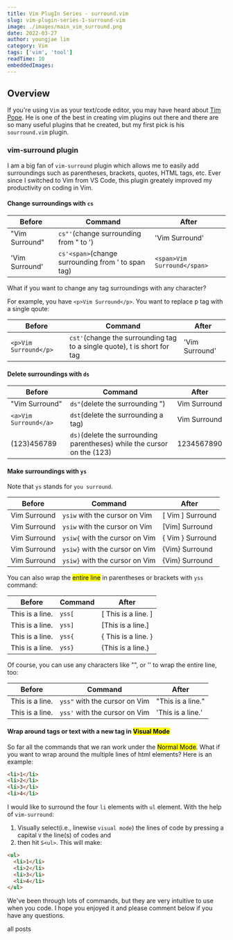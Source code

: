 ```yaml
---
title: Vim PlugIn Series - surround.vim
slug: vim-plugin-series-1-surround-vim
image: ./images/main_vim_surround.png
date: 2022-03-27
author: youngjae lim
category: Vim
tags: ['vim', 'tool']
readTime: 10
embeddedImages:
---
```



## Overview

If you're using `Vim` as your text/code editor, you may have heard about [Tim Pope](https://github.com/tpope). He is one of the best in creating vim plugins out there and there are so many useful plugins that he created, but my first pick is his `sourround.vim` plugin.

### vim-surround plugin

I am a big fan of `vim-surround` plugin which allows me to easily add surroundings such as parentheses, brackets, quotes, HTML tags, etc. Ever since I switched to Vim from VS Code, this plugin greately improved my productivity on coding in Vim.

#### Change surroundings with `cs`

| Before         | Command                                            | After                       |
| -------------- | -------------------------------------------------- | --------------------------- |
| "Vim Surround" | `cs"'`(change surrounding from " to ')             | 'Vim Surround'              |
| 'Vim Surround' | `cs'<span>`(change surrounding from ' to span tag) | `<span>Vim Surround</span>` |

What if you want to change any tag surroundings with any character?

For example, you have `<p>Vim Surround</p>`. You want to replace p tag with a single qoute:

| Before                | Command                                                                  | After          |
| --------------------- | ------------------------------------------------------------------------ | -------------- |
| `<p>Vim Surround</p>` | `cst'`(change the surrounding tag to a single quote), t is short for tag | 'Vim Surround' |

#### Delete surroundings with `ds`

| Before                | Command                                                                 | After        |
| --------------------- | ----------------------------------------------------------------------- | ------------ |
| "Vim Surround"        | `ds"`(delete the surrounding ")                                         | Vim Surround |
| `<a>Vim Surround</a>` | `dst`(delete the surrounding a tag)                                     | Vim Surround |
| (123)456789           | `ds)`(delete the surrounding parentheses) while the cursor on the (123) | 1234567890   |

#### Make surroundings with `ys`

Note that `ys` stands for `you surround`.

| Before       | Command                        | After            |
| ------------ | ------------------------------ | ---------------- |
| Vim Surround | `ysiw` with the cursor on Vim  | [ Vim ] Surround |
| Vim Surround | `ysiw` with the cursor on Vim  | [Vim] Surround   |
| Vim Surround | `ysiw{` with the cursor on Vim | { Vim } Surround |
| Vim Surround | `ysiw}` with the cursor on Vim | {Vim} Surround   |
| Vim Surround | `ysiw}` with the cursor on Vim | {Vim} Surround   |

You can also wrap the <mark>entire line</mark> in parentheses or brackets with `yss` command:

| Before          | Command | After               |
| --------------- | ------- | ------------------- |
| This is a line. | `yss[`  | [ This is a line. ] |
| This is a line. | `yss]`  | [This is a line.]   |
| This is a line. | `yss{`  | { This is a line. } |
| This is a line. | `yss}`  | {This is a line.}   |

Of course, you can use any characters like "", or '' to wrap the entire line, too:

| Before          | Command                       | After             |
| --------------- | ----------------------------- | ----------------- |
| This is a line. | `yss"` with the cursor on Vim | "This is a line." |
| This is a line. | `yss'` with the cursor on Vim | 'This is a line.' |

#### Wrap around tags or text with a new tag in <mark>Visual Mode</mark>

So far all the commands that we ran work under the <mark>Normal Mode</mark>. What if you want to wrap around the multiple lines of html elements? Here is an example:

```html
<li>1</li>
<li>2</li>
<li>3</li>
<li>4</li>
```

I would like to surround the four `li` elements with `ul` element. With the help of `vim-surround`:

1. Visually select(i.e., linewise `visual mode`) the lines of code by pressing a capital `V` the line(s) of codes and
2. then hit `S<ul>`. This will make:

```html add=1,6
<ul>
  <li>1</li>
  <li>2</li>
  <li>3</li>
  <li>4</li>
</ul>
```

We've been through lots of commands, but they are very intuitive to use when you code. I hope you enjoyed it and please comment below if you have any questions.

<Link to='/posts' className='btn center-btn'>
  all posts
</Link>
